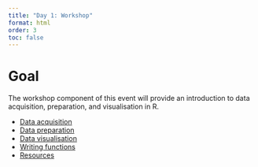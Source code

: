 ```yaml
---
title: "Day 1: Workshop"
format: html
order: 3
toc: false
---
```


# Goal

The workshop component of this event will provide an introduction to data acquisition, preparation, and visualisation in R.

- [Data acquisition](acquisition.qmd)
- [Data preparation](preparation.qmd)
- [Data visualisation](visualisation.qmd)
- [Writing functions](functions.qmd)
- [Resources](resources.qmd)
